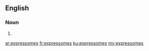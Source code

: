 ==English==

===Noun===
{{head|en|noun plural form}}

# {{plural of|expressome|lang=en}}

[[ar:expressomes]]
[[fr:expressomes]]
[[ku:expressomes]]
[[my:expressomes]]